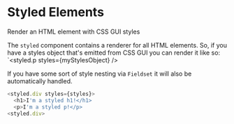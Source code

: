
# Styled Elements

<FirstParagraph>

Render an HTML element with CSS GUI styles

</FirstParagraph>

The `styled` component contains a renderer for all HTML elements. So,
if you have a styles object that's emitted from CSS GUI you can render
it like so: `<styled.p styles={myStylesObject} />

If you have some sort of style nesting via `Fieldset` it will also be
automatically handled.

```js
<styled.div styles={styles}>
  <h1>I'm a styled h1!</h1>
  <p>I'm a styled p!</p>
<styled.div>
```
